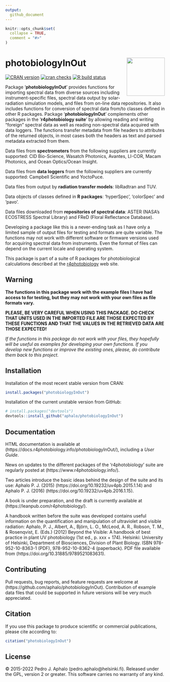```yaml
---
output:
  github_document
---
```


```r
knitr::opts_chunk$set(
  collapse = TRUE,
  comment = "#>"
)
```

# photobiologyInOut <img src="man/figures/logo.png" align="right" width="120" />

[![CRAN version](https://www.r-pkg.org/badges/version-last-release/photobiologyInOut)](https://cran.r-project.org/package=photobiologyInOut) 
[![cran checks](https://badges.cranchecks.info/worst/photobiologyInOut.svg)](https://cran.r-project.org/web/checks/check_results_photobiologyInOut.html)
[![R build status](https://github.com/aphalo/photobiologyInOut/workflows/R-CMD-check/badge.svg)](https://github.com/aphalo/photobiologyInOut/actions)

Package '**photobiologyInOut**' provides functions for importing spectral data from diverse sources including instrument-specific files, spectral data output by solar-radiation simulation models, and files from on-line data repositories. It also includes functions for conversion of spectral data from/to classes defined in other R packages. Package '**photobiologyInOut**' complements other packages in the '**r4photobiology suite**' by allowing reading and writing "foreign" spectral data as well as reading non-spectral data acquired with data loggers. The functions transfer metadata from file headers to attributes of the returned objects, in most cases both the headers as text and parsed metadata extracted from them.

Data files from **spectrometers** from the following suppliers are currently supported: CID Bio-Science, Wasatch Photonics, Avantes, LI-COR, Macam Photonics, and Ocean Optics/Ocean Insight.

Data files from **data loggers** from the following suppliers are currently supported: Campbell Scientific and YoctoPuce.

Data files from output by **radiation transfer models**: libRadtran and TUV.

Data objects of classes defined in **R packages**: 'hyperSpec', 'colorSpec' and 'pavo'.

Data files downloaded from **repositories of spectral data**: ASTER (NASA's ECOSTRESS Spectral Library) and FReD (Floral Reflectance Database).

Developing a package like this is a never-ending task as I have only a limited sample of output files for testing and formats are quite variable. The functions may not work with different software or firmware versions used for acquiring spectral data from instruments. Even the format of files can depend on the current locale and operating system.

This package is part of a suite of R packages for photobiological calculations described at the [r4photobiology](https://www.r4photobiology.info) web site.

## Warning

**The functions in this package work with the example files I have had access to for testing, but they may not work with your own files as file formats vary.**

**PLEASE, BE VERY CAREFUL WHEN USING THIS PACKAGE. DO CHECK THAT UNITS USED IN THE IMPORTED FILE ARE THOSE EXPECTED BY THESE FUNCTIONS AND THAT THE VALUES IN THE RETRIEVED DATA ARE THOSE EXPECTED!**

_If the functions in this package do not work with your files, they hopefully will be useful as examples for developing your own functions. If you develop new functions or improve the existing ones, please, do contribute them back to this project._

## Installation

Installation of the most recent stable version from CRAN:

```r
install.packages("photobiologyInOut")
```

Installation of the current unstable version from GitHub:

```r
# install.packages("devtools")
devtools::install_github("aphalo/photobiologyInOut")
```

## Documentation 

HTML documentation is available at (https://docs.r4photobiology.info/photobiologyInOut/), including a _User Guide_.

News on updates to the different packages of the 'r4photobiology' suite are regularly posted at (https://www.r4photobiology.info/).

Two articles introduce the basic ideas behind the design of the suite and its use:
Aphalo P. J. (2015) (https://doi.org/10.19232/uv4pb.2015.1.14) and Aphalo P. J. (2016)  (https://doi.org/10.19232/uv4pb.2016.1.15).

A book is under preparation, and the draft is currently available at (https://leanpub.com/r4photobiology/).

A handbook written before the suite was developed contains useful information on the quantification and manipulation of ultraviolet and visible radiation:
Aphalo, P. J., Albert, A., Björn, L. O., McLeod, A. R., Robson, T. M., & Rosenqvist, E. (Eds.) (2012) Beyond the Visible: A handbook of best practice in plant UV photobiology (1st ed., p. xxx + 174). Helsinki: University of Helsinki, Department of Biosciences, Division of Plant Biology. ISBN 978-952-10-8363-1 (PDF), 978-952-10-8362-4 (paperback). PDF file available from (https://doi.org/10.31885/9789521083631).

## Contributing

Pull requests, bug reports, and feature requests are welcome at (https://github.com/aphalo/photobiologyInOut). Contribution of example data files that could
be supported in future versions will be very much appreciated.

## Citation

If you use this package to produce scientific or commercial publications, please cite according to:

```r
citation("photobiologyInOut")
```

## License

© 2015-2022 Pedro J. Aphalo (pedro.aphalo@helsinki.fi). Released under the GPL, version 2 or greater. This software carries no warranty of any kind.

